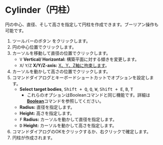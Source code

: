 
# Cylinder（円柱）

<Reference shortcut='Shift + C' command='Cylinder' button='ツールバー' />

円の中心、直径、そして高さを指定して円柱を作成できます。ブーリアン操作も可能です。

1. ツールバーのボタン <ButtonIcon type="button-cylinder" /> をクリックします。
2. 円の中心位置でクリックします。
3. カーソルを移動して直径の位置でクリックします。
   - <kbd>V</kbd> **Vertical/ Horizontal:** 構築平面に対する傾きを変更します。
   - <kbd>X</kbd>/ <kbd>Y</kbd>/<kbd>Z</kbd> **X/Y/Z-axis:** [X、Y、Z軸に拘束します](./sketching-essentials#constrain-to-an-axis)。
4. カーソルを動かして高さの位置でクリックします。
5. コマンドダイアログとキーボードショートカットでオプションを設定します。
   - **Select target bodies**, <kbd>Shift + Q</kbd>, <kbd>Q</kbd>, <kbd>W</kbd>, <kbd>Shift + E</kbd>, <kbd>B</kbd>, <kbd>T</kbd>
      - これらのオプションはBooleanコマンドと同じ機能です。詳細は[**Boolean**](../solid/boolean)コマンドを参照してください。
   - **Radius:** 直径を指定します。
   - **Height:** 高さを指定します。
   - <kbd>F</kbd> **Radius:** カーソルを動かして直径を指定します。
   - <kbd>D</kbd> **Height:** カーソルを動かして高さを指定します。
5. コマンドダイアログのOKをクリックするか、右クリックで確定します。
6. 円柱が作成されます。


<VideoPlayer fileName="cylinder"/>











